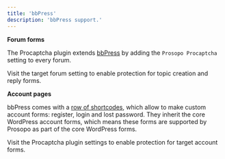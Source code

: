 ```yaml
---
title: 'bbPress'
description: 'bbPress support.'
---
```


**Forum forms**

The Procaptcha plugin extends [bbPress](https://wordpress.org/plugins/bbpress/) by adding the `Prosopo Procaptcha` setting to every forum.

Visit the target forum setting to enable protection for topic creation and reply forms.

**Account pages**

bbPress comes with a [row of shortcodes](https://codex.bbpress.org/features/shortcodes/), which allow to make custom account forms: register, login and lost password. They inherit the core WordPress account forms, which means these forms are supported by Prosopo as part of the core WordPress forms.

Visit the Procaptcha plugin settings to enable protection for target account forms.  
